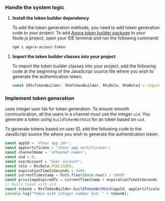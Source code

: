 
### Handle the system logic

1.  **Install the <Vg k="COMPANY" /> token builder dependency**

    To add the token generation methods, you need to add <Vg k="COMPANY" /> token generation code to your project. To add [Agora token builder package](https://github.com/AgoraIO/Tools/tree/master/DynamicKey/AgoraDynamicKey/nodejs) to your Node.js project, open your IDE terminal and run the following command:

    ``` bash
    npm i agora-access-token
    ```

2.  **Import the <Vg k="COMPANY" /> token builder classes into your project**

    To import the <Vg k="COMPANY" /> token builder classes into your project, add the following code at the beginning of the JavaScript source file where you wish to generate the authentication token:

    ``` javascript
    const {RtcTokenBuilder, RtmTokenBuilder, RtcRole, RtmRole} = require('agora-access-token')
    ```

### **Implement token generation**

<Vg k="AGORA_BACKEND" /> uses integer user Ids for token generation. To ensure smooth communication, all the users in a channel must use the integer `uid`. You generate a token using `buildTokenWithUid` for an <Vg k="VSDK" /> token based on `uid`.

To generate tokens based on user ID, add the following code to the JavaScript source file where you wish to generate the authentication token:

``` javascript
const appId = '<Your app id>';
const appCertificate = '<Your app certificate>';
const channelName = '<Channel name>';
const uid = 0;
const userAccount = "User account";
const role = RtcRole.PUBLISHER;
const expirationTimeInSeconds = 3600
const currentTimestamp = Math.floor(Date.now() / 1000)
const privilegeExpiredTs = currentTimestamp + expirationTimeInSeconds
// Build token with uid
const tokenA = RtcTokenBuilder.buildTokenWithUid(appId, appCertificate, channelName, uid, role, privilegeExpiredTs);
console.log("Token with integer number Uid: " + tokenA);

```

